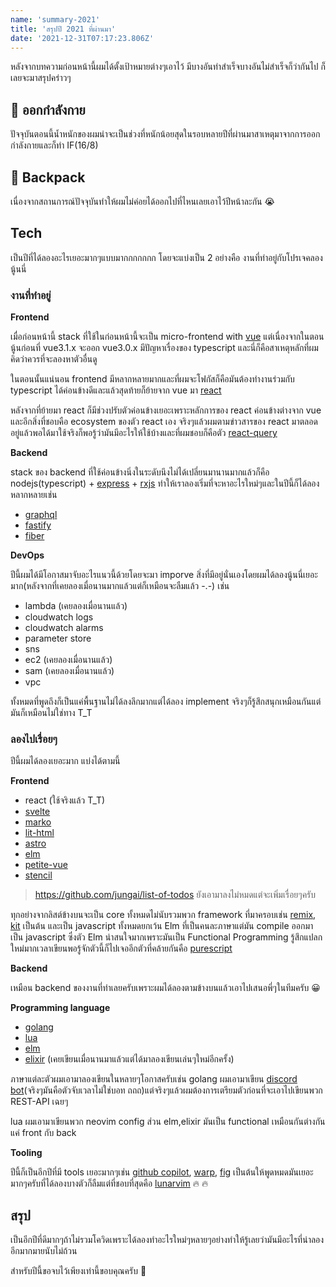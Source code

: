 ```yaml
---
name: 'summary-2021'
title: 'สรุปปี 2021 ที่ผ่านมา'
date: '2021-12-31T07:17:23.806Z'
---
```


หลังจากบทความก่อนหน้านี้ผมได้ตั้งเป้าหมายต่างๆเอาไว้ มีบางอันทำสำเร็จบางอันไม่สำเร็จก็ว่ากันไป ก็เลยจะมาสรุปคร่าวๆ

## 💪 ออกกำลังกาย

ปัจจุบันตอนนี้น้ำหนักของผมน่าจะเป็นช่วงที่หนักน้อยสุดในรอบหลายปีที่ผ่านมาสาเหตุมาจากการออกกำลังกายและก็ทำ IF(16/8)

## 🎒 Backpack

เนื่องจากสถานการณ์ปัจจุบันทำให้ผมไม่ค่อยได้ออกไปที่ไหนเลยเอาไว้ปีหน้าละกัน 😭

## Tech

เป็นปีที่ได้ลองอะไรเยอะมากๆแบบมากกกกกกก โดยจะแบ่งเป็น 2 อย่างคือ งานที่ทำอยู่กับโปรเจคลองนู้นนี่

### งานที่ทำอยู่

**Frontend**

เมื่อก่อนหน้านี้ stack ที่ใช้ในก่อนหน้านี้จะเป็น micro-frontend with [vue](https://vuejs.org/) แต่เนื่องจากในตอนนู้นก่อนที่ vue3.1.x จะออก vue3.0.x มีปัญหาเรื่องของ typescript และนี่ก็คือสาเหตุหลักที่ผมคิดว่าควรที่จะลองหาตัวอื่นดู

ในตอนนั้นแน่นอน frontend มีหลากหลายมากและที่ผมจะโฟกัสก็คือมันต้องทำงานร่วมกับ typescript ได้ค่อนข้างดีและแล้วสุดท้ายก็ย้ายจาก vue มา [react](https://reactjs.org/)

หลังจากที่ย้ายมา react ก็มีช่วงปรับตัวค่อนข้างเยอะเพราะหลักการของ react ค่อนข้างต่างจาก vue และอีกสิ่งที่ชอบคือ ecosystem ของตัว react เอง จริงๆแล้วผมตามข่าวสารของ react มาตลอดอยู่แล้วพอได้มาใช้จริงก็พอรู้ว่ามันมีอะไรให้ใช้บ้างและที่ผมชอบก็คือตัว [react-query](https://react-query.tanstack.com/)

**Backend**

stack ของ backend ที่ใช้ค่อนข้างนิ่งในระดับนึงไม่ได้เปลี่ยนมานานมากแล้วก็คือ nodejs(typescript) + [express](https://expressjs.com/) + [rxjs](https://rxjs.dev/) ทำให้เราลองเริ่มที่จะหาอะไรใหม่ๆและในปีนี้ก็ได้ลองหลากหลายเช่น

- [graphql](https://www.apollographql.com/)
- [fastify](https://www.fastify.io/)
- [fiber](https://github.com/gofiber/fiber)

**DevOps**

ปีนี้ผมได้มีโอกาสมาจับอะไรแนวนี้ด้วยโดยจะมา imporve สิ่งที่มีอยู่นั่นเองโดยผมได้ลองนู้นนี่เยอะมาก(หลังจากที่เคยลองเมื่อนานมากแล้วแต่ก็เหมือนจะลืมแล้ว -.-) เช่น

- lambda (เคยลองเมื่อนานแล้ว)
- cloudwatch logs
- cloudwatch alarms
- parameter store
- sns
- ec2 (เคยลองเมื่อนานแล้ว)
- sam (เคยลองเมื่อนานแล้ว)
- vpc

ทั้งหมดที่พูดถึงก็เป็นแค่พื้นฐานไม่ได้ลงลึกมากแต่ได้ลอง implement จริงๆก็รู้สึกสนุกเหมือนกันแต่มันก็เหมือนไม่ใช่ทาง T_T

### ลองไปเรื่อยๆ

ปีนี้ผมได้ลองเยอะมาก แบ่งได้ตามนี้

**Frontend**

- react (ใช้จริงแล้ว T_T)
- [svelte](https://svelte.dev)
- [marko](https://markojs.com)
- [lit-html](https://lit.dev)
- [astro](https://astro.build)
- [elm](https://elm-lang.org)
- [petite-vue](https://github.com/vuejs/petite-vue)
- [stencil](https://stenciljs.com)

> https://github.com/jungai/list-of-todos ยังเอามาลงไม่หมดแต่จะเพิ่มเรื่อยๆครับ

ทุกอย่างจากลิสต์ข้างบนจะเป็น core ทั้งหมดไม่นับรวมพวก framework ที่มาครอบเช่น [remix](https://remix.run), [kit](https://kit.svelte.dev) เป็นต้น และเป็น javascript ทั้งหมดยกเว้น Elm ที่เป็นคนละภาษาแต่มัน compile ออกมาเป็น javascript ซึ่งตัว Elm น่าสนใจมากเพราะมันเป็น Functional Programming รู้สึกแปลกใหม่มากเวลาเขียนพอรู้จักตัวนี้ก็ไปเจออีกตัวที่คล้ายกันคือ [purescript](https://www.purescript.org)

**Backend**

เหมือน backend ของงานที่ทำเลยครับเพราะผมได้ลองตามข้างบนแล้วเอาไปเสนอพี่ๆในทีมครับ 😀

**Programming language**

- [golang](https://go.dev)
- [lua](https://www.lua.org)
- [elm](https://www.lua.org)
- [elixir](https://elixir-lang.org) (เคยเขียนเมื่อนานมาแล้วแต่ได้มาลองเขียนเล่นๆใหม่อีกครั้ง)

ภาษาแต่ละตัวผมเอามาลองเขียนในหลายๆโอกาสครับเช่น golang ผมเอามาเขียน [discord bot](https://github.com/jungai/nonnmonn-v2)(จริงๆมันคือตัวจับเวลาไม่ใช่บอท ถถถ)แต่จริงๆแล้วผมต้องการเตรียมตัวก่อนที่จะเอาไปเขียนพวก REST-API เฉยๆ

lua ผมเอามาเขียนพวก neovim config ส่วน elm,elixir มันเป็น functional เหมือนกันต่างกันแค่ front กับ back

**Tooling**

ปีนี้ก็เป็นอีกปีที่มี tools เยอะมากๆเช่น [github copilot](https://copilot.github.com/), [warp](https://www.warp.dev), [fig](https://fig.io) เป็นต้นให้พูดหมดมันเยอะมากๆครับที่ได้ลองบางตัวก็ลืมแต่ที่ชอบที่สุดคือ [lunarvim](https://www.lunarvim.org/#opinionated) 🔥 🔥

## สรุป

เป็นอีกปีที่ดีมากๆถ้าไม่รวมโควิดเพราะได้ลองทำอะไรใหม่ๆหลายๆอย่างทำให้รู้เลยว่ามันมีอะไรที่น่าลองอีกมากมายนับไม่ถ้วน

สำหรับปีนี้ขอจบไว้เพียงเท่านี้ขอบคุณครับ 🎉
